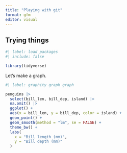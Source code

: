 ```yaml
---
title: "Playing with git"
format: gfm
editor: visual
---
```


## Trying things

```r
#| label: load packages
#| include: false

library(tidyverse)

```

Let's make a graph.

```r
#| label: graphity graph graph

penguins |>
  select(bill_len, bill_dep, island) |>
  na.omit() |>
  ggplot() +
  aes(x = bill_len, y = bill_dep, color = island) +
  geom_point() +
  geom_smooth(method = "lm", se = FALSE) +
  theme_bw() +
  labs(
    x = "Bill length (mm)",
    y = "Bill depth (mm)"
  )

```
